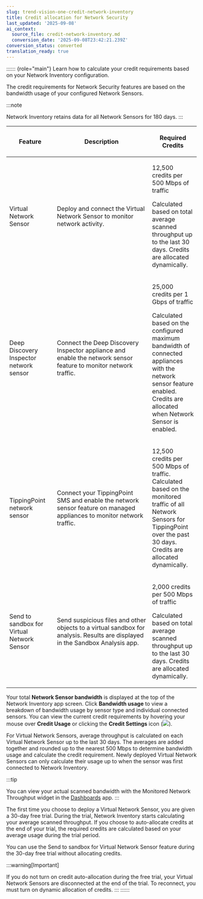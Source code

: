 ```yaml
---
slug: trend-vision-one-credit-network-inventory
title: Credit allocation for Network Security
last_updated: '2025-09-08'
ai_context:
  source_file: credit-network-inventory.md
  conversion_date: '2025-09-08T23:42:21.239Z'
conversion_status: converted
translation_ready: true
---
```


:::::: {role="main"}
Learn how to calculate your credit requirements based on your Network Inventory configuration.

The credit requirements for Network Security features are based on the bandwidth usage of your configured Network Sensors.

:::note

Network Inventory retains data for all Network Sensors for 180 days.
:::

<table>
<colgroup>
<col style="width: 25%" />
<col style="width: 50%" />
<col style="width: 25%" />
</colgroup>
<thead>
<tr>
<th><p>Feature</p></th>
<th><p>Description</p></th>
<th><p>Required Credits</p></th>
</tr>
</thead>
<tbody>
<tr>
<td><p>Virtual Network Sensor</p></td>
<td><p>Deploy and connect the Virtual Network Sensor to monitor network activity.</p></td>
<td><p>12,500 credits per 500 Mbps of traffic</p>
<p>Calculated based on total average scanned throughput up to the last 30 days. Credits are allocated dynamically.</p></td>
</tr>
<tr>
<td><p>Deep Discovery Inspector network sensor</p></td>
<td><p>Connect the Deep Discovery Inspector appliance and enable the network sensor feature to monitor network traffic.</p></td>
<td><p>25,000 credits per 1 Gbps of traffic</p>
<p>Calculated based on the configured maximum bandwidth of connected appliances with the network sensor feature enabled. Credits are allocated when Network Sensor is enabled.</p></td>
</tr>
<tr>
<td><p>TippingPoint network sensor</p></td>
<td><p>Connect your TippingPoint SMS and enable the network sensor feature on managed appliances to monitor network traffic.</p></td>
<td><p>12,500 credits per 500 Mbps of traffic. Calculated based on the monitored traffic of all Network Sensors for TippingPoint over the past 30 days. Credits are allocated dynamically.</p></td>
</tr>
<tr>
<td><p>Send to sandbox for Virtual Network Sensor</p></td>
<td><p>Send suspicious files and other objects to a virtual sandbox for analysis. Results are displayed in the Sandbox Analysis app.</p></td>
<td><p>2,000 credits per 500 Mbps of traffic</p>
<p>Calculated based on total average scanned throughput up to the last 30 days. Credits are allocated dynamically.</p></td>
</tr>
</tbody>
</table>

Your total **Network Sensor bandwidth** is displayed at the top of the Network Inventory app screen. Click **Bandwidth usage** to view a breakdown of bandwidth usage by sensor type and individual connected sensors. You can view the current credit requirements by hovering your mouse over **Credit Usage** or clicking the **Credit Settings** icon (![](/images/gear_icon=fc9a51ad-35af-4fe3-92c6-5e41b2dfc5d9.webp)).

For Virtual Network Sensors, average throughput is calculated on each Virtual Network Sensor up to the last 30 days. The averages are added together and rounded up to the nearest 500 Mbps to determine bandwidth usage and calculate the credit requirement. Newly deployed Virtual Network Sensors can only calculate their usage up to when the sensor was first connected to Network Inventory.

:::tip

You can view your actual scanned bandwidth with the Monitored Network Throughput widget in the [Dashboards](security-dashboard.mdx) app.
:::

The first time you choose to deploy a Virtual Network Sensor, you are given a 30-day free trial. During the trial, Network Inventory starts calculating your average scanned throughput. If you choose to auto-allocate credits at the end of your trial, the required credits are calculated based on your average usage during the trial period.

You can use the Send to sandbox for Virtual Network Sensor feature during the 30-day free trial without allocating credits.

:::warning[Important]

If you do not turn on credit auto-allocation during the free trial, your Virtual Network Sensors are disconnected at the end of the trial. To reconnect, you must turn on dynamic allocation of credits.
:::
::::::
